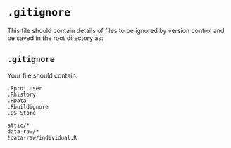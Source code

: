 # `.gitignore`

This file should contain details of files to be ignored by version control and be saved in the root directory as:

## **`.gitignore`**

Your file should contain:

```
.Rproj.user
.Rhistory
.RData
.Rbuildignore
.DS_Store

attic/*
data-raw/*
!data-raw/individual.R
```
